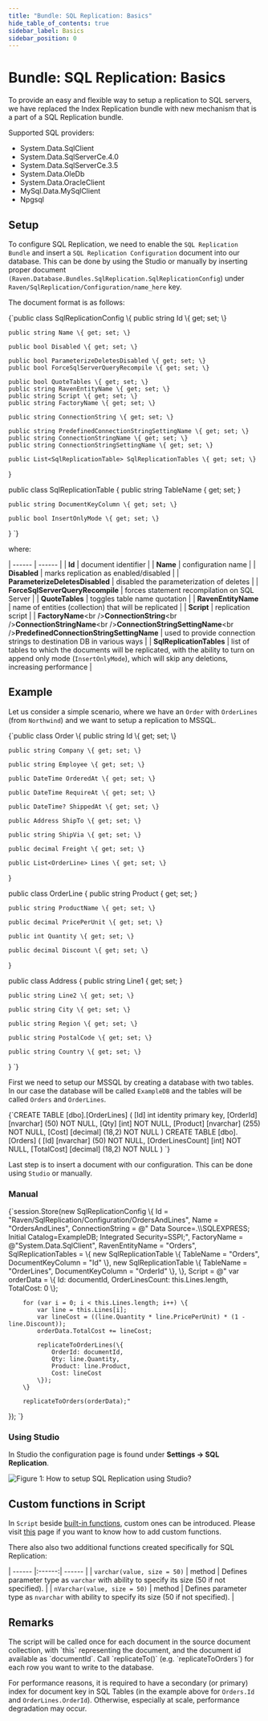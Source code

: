 ```yaml
---
title: "Bundle: SQL Replication: Basics"
hide_table_of_contents: true
sidebar_label: Basics
sidebar_position: 0
---
```



# Bundle: SQL Replication: Basics

To provide an easy and flexible way to setup a replication to SQL servers, we have replaced the Index Replication bundle with new mechanism that is a part of a SQL Replication bundle.   

Supported SQL providers:   
* System.Data.SqlClient   
* System.Data.SqlServerCe.4.0   
* System.Data.SqlServerCe.3.5   
* System.Data.OleDb   
* System.Data.OracleClient   
* MySql.Data.MySqlClient   
* Npgsql   

## Setup

To configure SQL Replication, we need to enable the `SQL Replication Bundle` and insert a `SQL Replication Configuration` document into our database. This can be done by using the Studio or manually by inserting proper document `(Raven.Database.Bundles.SqlReplication.SqlReplicationConfig`) under `Raven/SqlReplication/Configuration/name_here` key.

The document format is as follows:   

<TabItem value="sql_replication_1" label="sql_replication_1">
<CodeBlock language="csharp">
{`public class SqlReplicationConfig
\{
	public string Id \{ get; set; \}

	public string Name \{ get; set; \}

	public bool Disabled \{ get; set; \}

	public bool ParameterizeDeletesDisabled \{ get; set; \}
	public bool ForceSqlServerQueryRecompile \{ get; set; \}

	public bool QuoteTables \{ get; set; \}
	public string RavenEntityName \{ get; set; \}
	public string Script \{ get; set; \}
	public string FactoryName \{ get; set; \}

	public string ConnectionString \{ get; set; \}

	public string PredefinedConnectionStringSettingName \{ get; set; \}
	public string ConnectionStringName \{ get; set; \}
	public string ConnectionStringSettingName \{ get; set; \}

	public List<SqlReplicationTable> SqlReplicationTables \{ get; set; \}
\}

public class SqlReplicationTable
\{
	public string TableName \{ get; set; \}

	public string DocumentKeyColumn \{ get; set; \}

	public bool InsertOnlyMode \{ get; set; \}
\}
`}
</CodeBlock>
</TabItem>

where:  

| ------ | ------ |
| **Id** | document identifier |
| **Name** | configuration name |
| **Disabled** | marks replication as enabled/disabled |
| **ParameterizeDeletesDisabled** | disabled the parameterization of deletes |
| **ForceSqlServerQueryRecompile** | forces statement recompilation on SQL Server |
| **QuoteTables** | toggles table name quotation |
| **RavenEntityName** | name of entities (collection) that will be replicated |
| **Script** | replication script |
| **FactoryName**&lt;br /&gt;**ConnectionString**&lt;br /&gt;**ConnectionStringName**&lt;br /&gt;**ConnectionStringSettingName**&lt;br /&gt;**PredefinedConnectionStringSettingName** | used to provide connection strings to destination DB in various ways |
| **SqlReplicationTables** | list of tables to which the documents will be replicated, with the ability to turn on append only mode (`InsertOnlyMode`), which will skip any deletions, increasing performance |

## Example

Let us consider a simple scenario, where we have an `Order` with `OrderLines` (from `Northwind`) and we want to setup a replication to MSSQL.

<TabItem value="sql_replication_2" label="sql_replication_2">
<CodeBlock language="csharp">
{`public class Order
\{
	public string Id \{ get; set; \}

	public string Company \{ get; set; \}

	public string Employee \{ get; set; \}

	public DateTime OrderedAt \{ get; set; \}

	public DateTime RequireAt \{ get; set; \}

	public DateTime? ShippedAt \{ get; set; \}

	public Address ShipTo \{ get; set; \}

	public string ShipVia \{ get; set; \}

	public decimal Freight \{ get; set; \}

	public List<OrderLine> Lines \{ get; set; \}
\}

public class OrderLine
\{
	public string Product \{ get; set; \}

	public string ProductName \{ get; set; \}

	public decimal PricePerUnit \{ get; set; \}

	public int Quantity \{ get; set; \}

	public decimal Discount \{ get; set; \}
\}

public class Address
\{
	public string Line1 \{ get; set; \}

	public string Line2 \{ get; set; \}

	public string City \{ get; set; \}

	public string Region \{ get; set; \}

	public string PostalCode \{ get; set; \}

	public string Country \{ get; set; \}
\}
`}
</CodeBlock>
</TabItem>

First we need to setup our MSSQL by creating a database with two tables. In our case the database will be called `ExampleDB` and the tables will be called `Orders` and `OrderLines`.      

<TabItem value="json" label="json">
<CodeBlock language="json">
{`CREATE TABLE [dbo].[OrderLines]
(
	[Id] int identity primary key,
	[OrderId] [nvarchar] (50) NOT NULL,
	[Qty] [int] NOT NULL,
	[Product] [nvarchar] (255) NOT NULL,
	[Cost] [decimal] (18,2) NOT NULL
)
CREATE TABLE [dbo].[Orders]
(
	[Id] [nvarchar] (50) NOT NULL,
	[OrderLinesCount] [int] NOT NULL,
	[TotalCost] [decimal] (18,2) NOT NULL
)
`}
</CodeBlock>
</TabItem>

Last step is to insert a document with our configuration. This can be done using `Studio` or manually.

### Manual

<TabItem value="sql_replication_3" label="sql_replication_3">
<CodeBlock language="csharp">
{`session.Store(new SqlReplicationConfig
\{
	Id = "Raven/SqlReplication/Configuration/OrdersAndLines",
	Name = "OrdersAndLines",
	ConnectionString = @"
		Data Source=.\\SQLEXPRESS;
		Initial Catalog=ExampleDB;
		Integrated Security=SSPI;",
	FactoryName = @"System.Data.SqlClient",
	RavenEntityName = "Orders",
	SqlReplicationTables =
		\{
			new SqlReplicationTable
			\{
				TableName = "Orders", DocumentKeyColumn = "Id"
			\},
			new SqlReplicationTable
			\{
				TableName = "OrderLines", DocumentKeyColumn = "OrderId"
			\},
		\},
	Script = @"
		var orderData = \{
			Id: documentId,
			OrderLinesCount: this.Lines.length,
			TotalCost: 0
		\};

		for (var i = 0; i < this.Lines.length; i++) \{
			var line = this.Lines[i];
			var lineCost = ((line.Quantity * line.PricePerUnit) * (1 - line.Discount));
			orderData.TotalCost += lineCost;

			replicateToOrderLines(\{
				OrderId: documentId,
				Qty: line.Quantity,
				Product: line.Product,
				Cost: lineCost
			\});
		\}
		
		replicateToOrders(orderData);"
\});
`}
</CodeBlock>
</TabItem>

### Using Studio

In Studio the configuration page is found under **Settings -&gt; SQL Replication**.

![Figure 1: How to setup SQL Replication using Studio?](./assets/sql_replication_studio.png)

## Custom functions in Script

In `Script` beside [built-in functions](../../../client-api/commands/patches/how-to-use-javascript-to-patch-your-documents.mdx#methods-objects-and-variables), custom ones can be introduced. Please visit [this](../../../studio/overview/settings/custom-functions.mdx) page if you want to know how to add custom functions.

There also also two additional functions created specifically for SQL Replication:

| ------ |:------:| ------ |
| `varchar(value, size = 50)` | method | Defines parameter type as `varchar` with ability to specify its size (50 if not specified). |
| `nVarchar(value, size = 50)` | method | Defines parameter type as `nvarchar` with ability to specify its size (50 if not specified). |

## Remarks

<Admonition type="info" title="Information" id="information" href="#information">
The script will be called once for each document in the source document collection, with `this` representing the document, and the document id available as `documentId`. Call `replicateTo<TableName>()` (e.g. `replicateToOrders`) for each row you want to write to the database.
</Admonition>

<Admonition type="warning" title="Performance" id="performance" href="#performance">

For performance reasons, it is required to have a secondary (or primary) index for document key in SQL Tables (in the example above for `Orders.Id` and `OrderLines.OrderId`). Otherwise, especially at scale, performance degradation may occur.

</Admonition>
